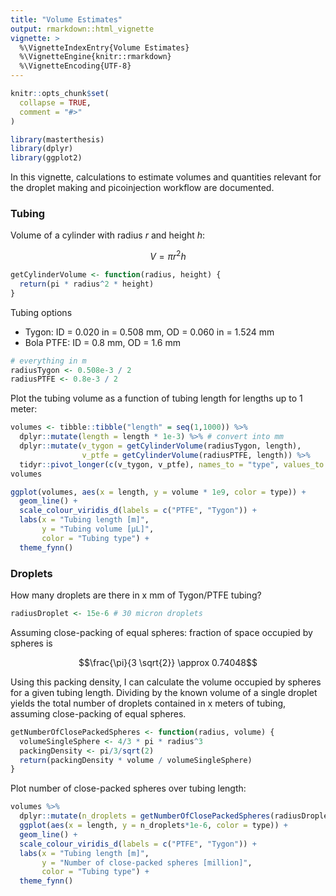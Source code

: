 ```yaml
---
title: "Volume Estimates"
output: rmarkdown::html_vignette
vignette: >
  %\VignetteIndexEntry{Volume Estimates}
  %\VignetteEngine{knitr::rmarkdown}
  %\VignetteEncoding{UTF-8}
---
```


```r
knitr::opts_chunk$set(
  collapse = TRUE,
  comment = "#>"
)
```

```r
library(masterthesis)
library(dplyr)
library(ggplot2)
```

In this vignette, calculations to estimate volumes and quantities relevant for the droplet making and picoinjection workflow are documented.


### Tubing

Volume of a cylinder with radius $r$ and height $h$:

$$V = \pi r^2 h$$

```r
getCylinderVolume <- function(radius, height) {
  return(pi * radius^2 * height)
}
```



Tubing options

- Tygon: ID = 0.020 in = 0.508 mm, OD = 0.060 in = 1.524 mm
- Bola PTFE: ID = 0.8 mm, OD = 1.6 mm

```r
# everything in m
radiusTygon <- 0.508e-3 / 2
radiusPTFE <- 0.8e-3 / 2
```


Plot the tubing volume as a function of tubing length for lengths up to 1 meter:

```r
volumes <- tibble::tibble("length" = seq(1,1000)) %>% 
  dplyr::mutate(length = length * 1e-3) %>% # convert into mm
  dplyr::mutate(v_tygon = getCylinderVolume(radiusTygon, length),
                v_ptfe = getCylinderVolume(radiusPTFE, length)) %>%
  tidyr::pivot_longer(c(v_tygon, v_ptfe), names_to = "type", values_to = "volume")
volumes

ggplot(volumes, aes(x = length, y = volume * 1e9, color = type)) + 
  geom_line() + 
  scale_colour_viridis_d(labels = c("PTFE", "Tygon")) + 
  labs(x = "Tubing length [m]",
       y = "Tubing volume [µL]",
       color = "Tubing type") + 
  theme_fynn()
```




### Droplets

How many droplets are there in x mm of Tygon/PTFE tubing?


```r
radiusDroplet <- 15e-6 # 30 micron droplets
```

Assuming close-packing of equal spheres: fraction of space occupied by spheres is

$$\frac{\pi}{3 \sqrt{2}} \approx 0.74048$$

Using this packing density, I can calculate the volume occupied by spheres for a given tubing length.
Dividing by the known volume of a single droplet yields the total number of droplets contained in x meters of tubing, assuming close-packing of equal spheres.

```r
getNumberOfClosePackedSpheres <- function(radius, volume) {
  volumeSingleSphere <- 4/3 * pi * radius^3
  packingDensity <- pi/3/sqrt(2)
  return(packingDensity * volume / volumeSingleSphere)
}
```


Plot number of close-packed spheres over tubing length:

```r
volumes %>% 
  dplyr::mutate(n_droplets = getNumberOfClosePackedSpheres(radiusDroplet, volume)) %>% 
  ggplot(aes(x = length, y = n_droplets*1e-6, color = type)) +
  geom_line() +
  scale_colour_viridis_d(labels = c("PTFE", "Tygon")) + 
  labs(x = "Tubing length [m]",
       y = "Number of close-packed spheres [million]",
       color = "Tubing type") + 
  theme_fynn()
```





